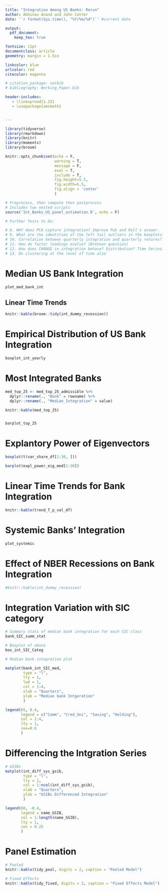 ```yaml
---
title: "Integration Among US Banks: Rerun"
author: Abhinav Anand and John Cotter
date: '`r format(Sys.time(), "%Y/%m/%d")`' #current date

output:
  pdf_document:
    keep_tex: true

fontsize: 11pt
documentclass: article
geometry: margin = 1.5in

linkcolor: blue
urlcolor: red
citecolor: magenta

# citation_package: natbib
# bibliography: Working_Paper.bib

header-includes:
   - \linespread{1.25}
   - \usepackage{amsmath}


---
```



```r

library(tidyverse)
library(rmarkdown)
library(knitr)
library(moments) 
library(broom)

knitr::opts_chunk$set(echo = F, 
                      warning = T, 
                      message = F, 
                      eval = T, 
                      include = T,
                      fig.height=5.5, 
                      fig.width=5.5,
                      fig.align = 'center'
                      )

# Preprocess, then compute then postprocess
# Includes two nested scripts 
source('Int_Banks_US_panel_estimation.R', echo = F)

# Further Tests to Do:

# 8. WHY does PCA capture integration? Improve Puk and Roll's answer.
# 9. What are the identities of the left tail outliers in the boxplots?
# 10. Correlation between quarterly integration and quarterly returns?
# 11. How do factor loadings evolve? (Brennan question)
# 12. How does CHANGE in integration behave? Distribution? Time Series? Crises?
# 13. Do clustering at the level of time also


```

# Median US Bank Integration 

```r

plot_med_bank_int

```

## Linear Time Trends

```r

knitr::kable(broom::tidy(int_dummy_recession))

```

# Empirical Distribution of US Bank Integration

```r

boxplot_int_yearly

```

# Most Integrated Banks

```r

med_top_25 <- med_top_25_admissible %>%
  dplyr::rename(., "Bank" = rowname) %>%
  dplyr::rename(., "Median_Integration" = value)

knitr::kable(med_top_25)


barplot_top_25

```

# Explantory Power of Eigenvectors

```r

boxplot(t(var_share_df[1:30, ]))

barplot(expl_power_eig_med[1:30])

```

# Linear Time Trends for Bank Integration 

```r

knitr::kable(trend_T_p_val_df)


```

# Systemic Banks' Integration

```r

plot_systemic

```

# Effect of NBER Recessions on Bank Integration

```r

#knitr::kable(int_dummy_recession)

```

# Integration Variation with SIC category

```r

# Summary stats of median bank integration for each SIC class
bank_SIC_summ_stat

# Boxplot of above
box_int_SIC_Categ

# Median bank integration plot

matplot(bank_int_SIC_med, 
        type = "l", 
        lty = 1, 
        lwd = 1, 
        col = 1:4, 
        xlab = "Quarters", 
        ylab = "Median bank Intgeration"
        )

legend(65, 0.4, 
       legend = c("Comm", "Cred_Uni", "Saving", "Holding"), 
       col = 1:4, 
       lty = 1, 
       cex=0.6
       )


```

# Differencing the Intgration Series

```r

# GSIBs 
matplot(int_diff_sys_gsib, 
        type = "l", 
        lty = 1, 
        col = 1:ncol(int_diff_sys_gsib),
        xlab = "Quarters",
        ylab = "GSIBs Differenced Integration"
        )

legend(60, -0.4, 
       legend = name_GSIB, 
       col = 1:length(name_GSIB), 
       lty = 1, 
       cex = 0.25
       )


```


# Panel Estimation

```r

# Pooled
knitr::kable(tidy_pool, digits = 2, caption = "Pooled Model")

# Fixed Effects
knitr::kable(tidy_fixed, digits = 2, caption = "Fixed Effects Model")

```